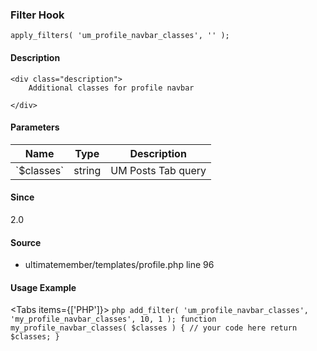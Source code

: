 
<UMBreadCrumb type="filter"/>

### Filter Hook    
    
```
apply_filters( 'um_profile_navbar_classes', '' );
```

#### Description
    <div class="description">
        Additional classes for profile navbar
 
    </div>

#### Parameters
            
<table className="table-auto mt-2 border dark:border-gray-500 p-5 text-sm text-left">
<thead>
<tr>
<th  className="px-3">Name</th>
<th  className="px-3">Type</th>
<th  className="px-3">Description</th>
</tr>
</thead>
<tbody>
               <tr >
               <td className="px-3 py-2">`$classes`</td>
               <td className="px-3 py-2">string</td>
               <td className="px-3 py-2 text-sm">UM Posts Tab query</td>
               </tr>
</tbody>
</table>

#### Since
<div class="description">
2.0
</div>

#### Source
  - <Link href="https://github.com/ultimatemember/ultimatemember/tree/2.5.0/templates/profile.php#L96">ultimatemember/templates/profile.php</Link> <Link href="https://github.com/ultimatemember/ultimatemember/tree/2.5.0/templates/profile.php#L96">line 96</Link>



#### Usage Example

<Tabs items={['PHP']}>
    <Tab>
    ```php
    add_filter( 'um_profile_navbar_classes', 'my_profile_navbar_classes', 10, 1 );
 function my_profile_navbar_classes( $classes ) {
     // your code here
     return $classes;
 }
    ```
    </Tab>
</Tabs>